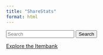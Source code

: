 ```yaml
---
title: "ShareStats"
format: html
---
```


```{=html}        
 <form class="d-flex">
        <input class="form-control me-sm-2" type="search" placeholder="Search">
        <button class="btn btn-secondary my-2 my-sm-0" type="submit">Search</button>
      </form>
      <a href="items-df.qmd" class="btn btn-outline-primary">Explore the Itembank</a>
```

